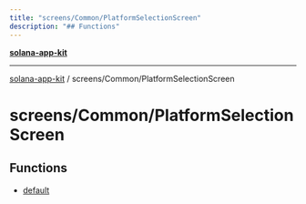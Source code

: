 ```yaml
---
title: "screens/Common/PlatformSelectionScreen"
description: "## Functions"
---
```


[**solana-app-kit**](../../../README.mdx)

***

[solana-app-kit](../../../README.mdx) / screens/Common/PlatformSelectionScreen

# screens/Common/PlatformSelectionScreen

## Functions

- [default](functions/default.mdx)
